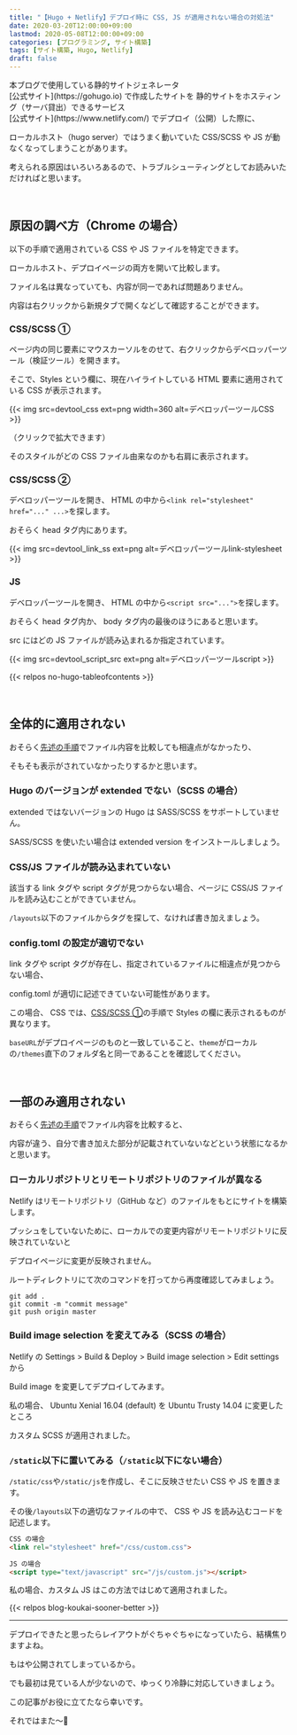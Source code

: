 ```yaml
---
title: "【Hugo + Netlify】デプロイ時に CSS, JS が適用されない場合の対処法"
date: 2020-03-20T12:00:00+09:00
lastmod: 2020-05-08T12:00:00+09:00
categories: [プログラミング, サイト構築]
tags: [サイト構築, Hugo, Netlify]
draft: false
---
```


<p>
<tltp label="Hugo">本ブログで使用している静的サイトジェネレータ<br/>[公式サイト](https://gohugo.io)</tltp> 
で作成したサイトを
<tltp label="Netlify">静的サイトをホスティング（サーバ貸出）できるサービス<br/>[公式サイト](https://www.netlify.com/)</tltp>
でデプロイ（公開）した際に、
</p>

ローカルホスト（hugo server）ではうまく動いていた CSS/SCSS や JS が動なくなってしまうことがあります。

考えられる原因はいろいろあるので、トラブルシューティングとしてお読みいただければと思います。

<!--more-->

<br/>

## 原因の調べ方（Chrome の場合）

以下の手順で適用されている CSS や JS ファイルを特定できます。

ローカルホスト、デプロイページの両方を開いて比較します。

ファイル名は異なっていても、内容が同一であれば問題ありません。

内容は右クリックから新規タブで開くなどして確認することができます。

### CSS/SCSS ①

ページ内の同じ要素にマウスカーソルをのせて、右クリックからデベロッパーツール（検証ツール）を開きます。

そこで、Styles という欄に、現在ハイライトしている HTML 要素に適用されている CSS が表示されます。

{{< img src=devtool_css ext=png width=360 alt=デベロッパーツールCSS >}}

（クリックで拡大できます）

そのスタイルがどの CSS ファイル由来なのかも右肩に表示されます。

### CSS/SCSS ②

デベロッパーツールを開き、 HTML の中から`<link rel="stylesheet" href="..." ...>`を探します。

おそらく head タグ内にあります。

{{< img src=devtool_link_ss ext=png alt=デベロッパーツールlink-stylesheet >}}

### JS

デベロッパーツールを開き、 HTML の中から`<script src="...">`を探します。

おそらく head タグ内か、 body タグ内の最後のほうにあると思います。

src にはどの JS ファイルが読み込まれるか指定されています。

{{< img src=devtool_script_src ext=png alt=デベロッパーツールscript >}}

{{< relpos no-hugo-tableofcontents >}}

<br/>

## 全体的に適用されない

おそらく[先述の手順](#cssscss-)でファイル内容を比較しても相違点がなかったり、

そもそも表示がされていなかったりするかと思います。

### Hugo のバージョンが extended でない（SCSS の場合）

extended ではないバージョンの Hugo は SASS/SCSS をサポートしていません。

SASS/SCSS を使いたい場合は extended version をインストールしましょう。

### CSS/JS ファイルが読み込まれていない

該当する link タグや script タグが見つからない場合、ページに CSS/JS ファイルを読み込むことができていません。

`/layouts`以下のファイルからタグを探して、なければ書き加えましょう。

### config.toml の設定が適切でない

link タグや script タグが存在し、指定されているファイルに相違点が見つからない場合、

config.toml が適切に記述できていない可能性があります。

この場合、 CSS では、[CSS/SCSS ①](#cssscss-)の手順で Styles の欄に表示されるものが異なります。

`baseURL`がデプロイページのものと一致していること、`theme`がローカルの`/themes`直下のフォルダ名と同一であることを確認してください。

<br/>

## 一部のみ適用されない

おそらく[先述の手順](#cssscss-)でファイル内容を比較すると、

内容が違う、自分で書き加えた部分が記載されていないなどという状態になるかと思います。

### ローカルリポジトリとリモートリポジトリのファイルが異なる

Netlify はリモートリポジトリ（GitHub など）のファイルをもとにサイトを構築します。

プッシュをしていないために、ローカルでの変更内容がリモートリポジトリに反映されていないと

デプロイページに変更が反映されません。

ルートディレクトリにて次のコマンドを打ってから再度確認してみましょう。

```
git add .
git commit -m "commit message"
git push origin master
```

### Build image selection を変えてみる（SCSS の場合）

Netlify の Settings > Build & Deploy > Build image selection > Edit settings から

Build image を変更してデプロイしてみます。

私の場合、 Ubuntu Xenial 16.04 (default) を Ubuntu Trusty 14.04 に変更したところ

カスタム SCSS が適用されました。

### `/static`以下に置いてみる（`/static`以下にない場合）

`/static/css`や`/static/js`を作成し、そこに反映させたい CSS や JS を置きます。

その後`/layouts`以下の適切なファイルの中で、 CSS や JS を読み込むコードを記述します。

```html {linenos=false}
CSS の場合
<link rel="stylesheet" href="/css/custom.css">
　
JS の場合
<script type="text/javascript" src="/js/custom.js"></script>
```

私の場合、カスタム JS はこの方法ではじめて適用されました。

{{< relpos blog-koukai-sooner-better >}}

---

デプロイできたと思ったらレイアウトがぐちゃぐちゃになっていたら、結構焦りますよね。

もはや公開されてしまっているから。

でも最初は見ている人が少ないので、ゆっくり冷静に対応していきましょう。

この記事がお役に立てたなら幸いです。

それではまた～👋
